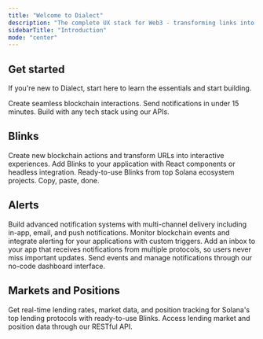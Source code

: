 ```yaml
---
title: "Welcome to Dialect"
description: "The complete UX stack for Web3 - transforming links into blockchain actions and keeping users engaged with real-time notifications"
sidebarTitle: "Introduction"
mode: "center"
---
```



## Get started

If you're new to Dialect, start here to learn the essentials and start building.

<CardGroup cols={3}>
  <Card
    title="Blinks Quickstart"
    icon="bolt"
    href="/blinks"
  >
    Create seamless blockchain interactions.
  </Card>
  <Card
    title="Alerts Quickstart"
    icon="bell"
    href="/alerts/quick-start"
  >
    Send notifications in under 15 minutes.
  </Card>
  <Card
    title="API Guide"
    icon="code"
    href="/api-guide"
  >
    Build with any tech stack using our APIs.
  </Card>
</CardGroup>

## Blinks

<CardGroup cols={3}>
  <Card
    title="Build Blinks"
    icon="hammer"
    href="/blinks/blinks-provider"
  >
    Create new blockchain actions and transform URLs into interactive experiences.
  </Card>
  <Card
    title="Integrate Blinks"
    icon="puzzle-piece"
    href="/blinks/blinks-client"
  >
    Add Blinks to your application with React components or headless integration.
  </Card>
  <Card
    title="Standard Blinks Library"
    icon="book"
    href="/api-guide/standard-blinks-library"
  >
    Ready-to-use Blinks from top Solana ecosystem projects. Copy, paste, done.
  </Card>
</CardGroup>

## Alerts

<CardGroup cols={2}>
  <Card
    title="Real-time Notifications"
    icon="bell"
    href="/alerts"
  >
    Build advanced notification systems with multi-channel delivery including in-app, email, and push notifications.
  </Card>
  <Card
    title="Event Detection & Monitoring"
    icon="chart-bar"
    href="/alerts/alerts-and-monitoring"
  >
    Monitor blockchain events and integrate alerting for your applications with custom triggers.
  </Card>
  <Card
    title="Universal Inbox"
    icon="inbox"
    href="/alerts/integrate-inbox/universal-inbox"
  >
    Add an inbox to your app that receives notifications from multiple protocols, so users never miss important updates.
  </Card>
  <Card
    title="Dashboard"
    icon="gauge"
    href="https://dashboard.dialect.to/"
  >
    Send events and manage notifications through our no-code dashboard interface.
  </Card>
</CardGroup>

## Markets and Positions

<CardGroup cols={2}>
  <Card
    title="Markets and Position Data"
    icon="building-columns"
    href="/markets"
  >
    Get real-time lending rates, market data, and position tracking for Solana's top lending protocols with ready-to-use Blinks.
  </Card>
  <Card
    title="Markets API Reference"
    icon="code"
    href="api-reference/list-all-markets"
  >
    Access lending market and position data through our RESTful API.
  </Card>
</CardGroup>
